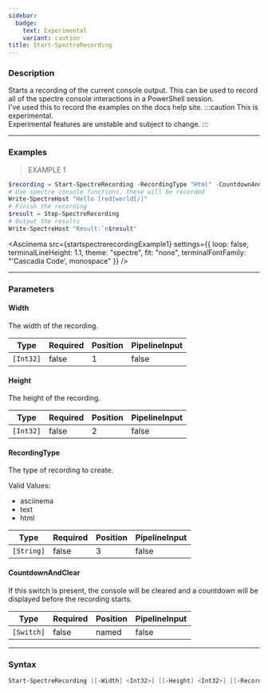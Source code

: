 ```yaml
---
sidebar:
  badge:
    text: Experimental
    variant: caution
title: Start-SpectreRecording
---
```









### Description

Starts a recording of the current console output. This can be used to record all of the spectre console interactions in a PowerShell session.  
I've used this to record the examples on the docs help site.
:::caution
This is experimental.  
Experimental features are unstable and subject to change.
:::



---


### Examples
> EXAMPLE 1

```powershell
$recording = Start-SpectreRecording -RecordingType "Html" -CountdownAndClear
# Use spectre console functions, these will be recorded
Write-SpectreHost "Hello [red]world[/]"
# Finish the recording
$result = Stop-SpectreRecording
# Output the results
Write-SpectreHost "Result:`n$result"
```
<Asciinema
    src={startspectrerecordingExample1}
    settings={{
        loop: false,
        terminalLineHeight: 1.1,
        theme: "spectre",
        fit: "none",
        terminalFontFamily: "'Cascadia Code', monospace"
    }}
/>


---


### Parameters
#### **Width**

The width of the recording.






|Type     |Required|Position|PipelineInput|
|---------|--------|--------|-------------|
|`[Int32]`|false   |1       |false        |



#### **Height**

The height of the recording.






|Type     |Required|Position|PipelineInput|
|---------|--------|--------|-------------|
|`[Int32]`|false   |2       |false        |



#### **RecordingType**

The type of recording to create.



Valid Values:

* asciinema
* text
* html






|Type      |Required|Position|PipelineInput|
|----------|--------|--------|-------------|
|`[String]`|false   |3       |false        |



#### **CountdownAndClear**

If this switch is present, the console will be cleared and a countdown will be displayed before the recording starts.






|Type      |Required|Position|PipelineInput|
|----------|--------|--------|-------------|
|`[Switch]`|false   |named   |false        |





---


### Syntax
```powershell
Start-SpectreRecording [[-Width] <Int32>] [[-Height] <Int32>] [[-RecordingType] <String>] [-CountdownAndClear] [<CommonParameters>]
```
